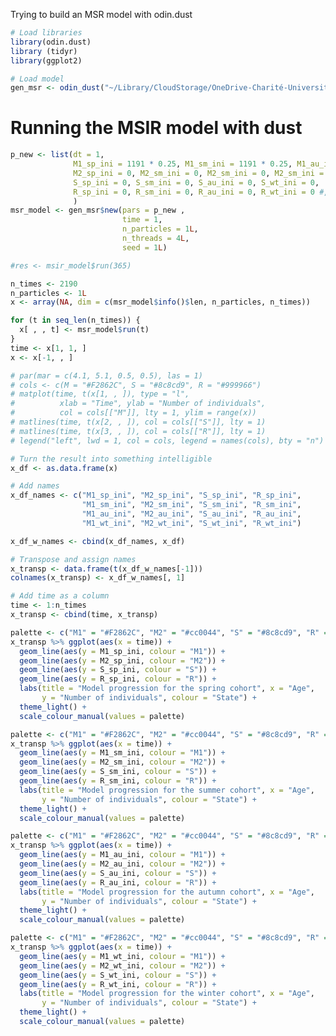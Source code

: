Trying to build an MSR model with odin.dust 

```r
# Load libraries
library(odin.dust)
library (tidyr)
library(ggplot2)
```

```r
# Load model
gen_msr <- odin_dust("~/Library/CloudStorage/OneDrive-Charité-UniversitätsmedizinBerlin/LSTHM project/Extension/RSV_infection_NL/Extended model/Odin model.R")
```

# Running the MSIR model with dust
```r
p_new <- list(dt = 1, 
              M1_sp_ini = 1191 * 0.25, M1_sm_ini = 1191 * 0.25, M1_au_ini = 1191 * 0.25, M1_wt_ini = 1191 * 0.25, 
              M2_sp_ini = 0, M2_sm_ini = 0, M2_sm_ini = 0, M2_sm_ini = 0,
              S_sp_ini = 0, S_sm_ini = 0, S_au_ini = 0, S_wt_ini = 0,
              R_sp_ini = 0, R_sm_ini = 0, R_au_ini = 0, R_wt_ini = 0 #, beta = 0.4, gamma = 0.1, mu = 0.003
              )
msr_model <- gen_msr$new(pars = p_new ,
                         time = 1,
                         n_particles = 1L,
                         n_threads = 4L,
                         seed = 1L)

#res <- msir_model$run(365)
```

```r
n_times <- 2190
n_particles <- 1L
x <- array(NA, dim = c(msr_model$info()$len, n_particles, n_times))

for (t in seq_len(n_times)) {
  x[ , , t] <- msr_model$run(t)
}
time <- x[1, 1, ]
x <- x[-1, , ]

# par(mar = c(4.1, 5.1, 0.5, 0.5), las = 1)
# cols <- c(M = "#F2862C", S = "#8c8cd9", R = "#999966")
# matplot(time, t(x[1, , ]), type = "l",
#          xlab = "Time", ylab = "Number of individuals",
#          col = cols[["M"]], lty = 1, ylim = range(x))
# matlines(time, t(x[2, , ]), col = cols[["S"]], lty = 1)
# matlines(time, t(x[3, , ]), col = cols[["R"]], lty = 1)
# legend("left", lwd = 1, col = cols, legend = names(cols), bty = "n")
```

```r
# Turn the result into something intelligible
x_df <- as.data.frame(x)

# Add names
x_df_names <- c("M1_sp_ini", "M2_sp_ini", "S_sp_ini", "R_sp_ini",
                "M1_sm_ini", "M2_sm_ini", "S_sm_ini", "R_sm_ini",
                "M1_au_ini", "M2_au_ini", "S_au_ini", "R_au_ini",
                "M1_wt_ini", "M2_wt_ini", "S_wt_ini", "R_wt_ini")

x_df_w_names <- cbind(x_df_names, x_df)

# Transpose and assign names
x_transp <- data.frame(t(x_df_w_names[-1]))
colnames(x_transp) <- x_df_w_names[, 1]

# Add time as a column
time <- 1:n_times
x_transp <- cbind(time, x_transp)
```

```r
palette <- c("M1" = "#F2862C", "M2" = "#cc0044", "S" = "#8c8cd9", "R" = "#999966")
x_transp %>% ggplot(aes(x = time)) +
  geom_line(aes(y = M1_sp_ini, colour = "M1")) + 
  geom_line(aes(y = M2_sp_ini, colour = "M2")) + 
  geom_line(aes(y = S_sp_ini, colour = "S")) + 
  geom_line(aes(y = R_sp_ini, colour = "R")) + 
  labs(title = "Model progression for the spring cohort", x = "Age",
       y = "Number of individuals", colour = "State") +
  theme_light() +
  scale_colour_manual(values = palette)
```

```r
palette <- c("M1" = "#F2862C", "M2" = "#cc0044", "S" = "#8c8cd9", "R" = "#999966")
x_transp %>% ggplot(aes(x = time)) +
  geom_line(aes(y = M1_sm_ini, colour = "M1")) + 
  geom_line(aes(y = M2_sm_ini, colour = "M2")) + 
  geom_line(aes(y = S_sm_ini, colour = "S")) + 
  geom_line(aes(y = R_sm_ini, colour = "R")) + 
  labs(title = "Model progression for the summer cohort", x = "Age",
       y = "Number of individuals", colour = "State") +
  theme_light() +
  scale_colour_manual(values = palette)
```

```r
palette <- c("M1" = "#F2862C", "M2" = "#cc0044", "S" = "#8c8cd9", "R" = "#999966")
x_transp %>% ggplot(aes(x = time)) +
  geom_line(aes(y = M1_au_ini, colour = "M1")) + 
  geom_line(aes(y = M2_au_ini, colour = "M2")) + 
  geom_line(aes(y = S_au_ini, colour = "S")) + 
  geom_line(aes(y = R_au_ini, colour = "R")) + 
  labs(title = "Model progression for the autumn cohort", x = "Age",
       y = "Number of individuals", colour = "State") +
  theme_light() +
  scale_colour_manual(values = palette)
```

```r
palette <- c("M1" = "#F2862C", "M2" = "#cc0044", "S" = "#8c8cd9", "R" = "#999966")
x_transp %>% ggplot(aes(x = time)) +
  geom_line(aes(y = M1_wt_ini, colour = "M1")) + 
  geom_line(aes(y = M2_wt_ini, colour = "M2")) + 
  geom_line(aes(y = S_wt_ini, colour = "S")) + 
  geom_line(aes(y = R_wt_ini, colour = "R")) + 
  labs(title = "Model progression for the winter cohort", x = "Age",
       y = "Number of individuals", colour = "State") +
  theme_light() +
  scale_colour_manual(values = palette)
```

